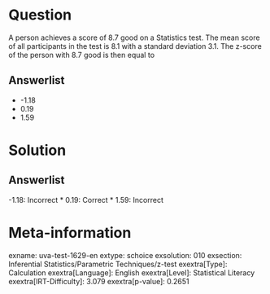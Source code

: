 Question
========

A person achieves a score of 8.7 good on a Statistics test. The mean score of all participants in the test is 8.1 with a standard deviation 3.1. The z-score of the person with 8.7 good is then equal to

Answerlist
----------

* -1.18
* 0.19
* 1.59

Solution
========

Answerlist
----------

-1.18: Incorrect
* 0.19: Correct
* 1.59: Incorrect

Meta-information
================
exname: uva-test-1629-en
extype: schoice
exsolution: 010
exsection: Inferential Statistics/Parametric Techniques/z-test
exextra[Type]: Calculation
exextra[Language]: English
exextra[Level]: Statistical Literacy
exextra[IRT-Difficulty]: 3.079
exextra[p-value]: 0.2651
